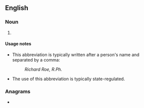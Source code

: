 {{also|RPH}}
==English==

===Noun===
{{head|en|noun}}

# {{lb|en|US}} {{abbreviation of|lang=en|[[registered]] [[pharmacist]]}}

====Usage notes====
* This abbreviation is typically written after a person's name and separated by a comma:
*: ''Richard Roe, R.Ph.''
* The use of this abbreviation is typically state-regulated.

===Anagrams===
* {{anagrams|en|a=hpr|hPR|phr}}
